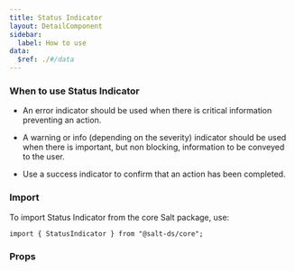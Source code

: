 ```yaml
---
title: Status Indicator
layout: DetailComponent
sidebar:
  label: How to use
data:
  $ref: ./#/data
---
```


### When to use Status Indicator

- An error indicator should be used when there is critical information preventing an action.

- A warning or info (depending on the severity) indicator should be used when there is important, but non blocking, information to be conveyed to the user.

- Use a success indicator to confirm that an action has been completed.

### Import

To import Status Indicator from the core Salt package, use:

```
import { StatusIndicator } from "@salt-ds/core";
```

### Props

<PropsTable componentName="StatusIndicator" />
